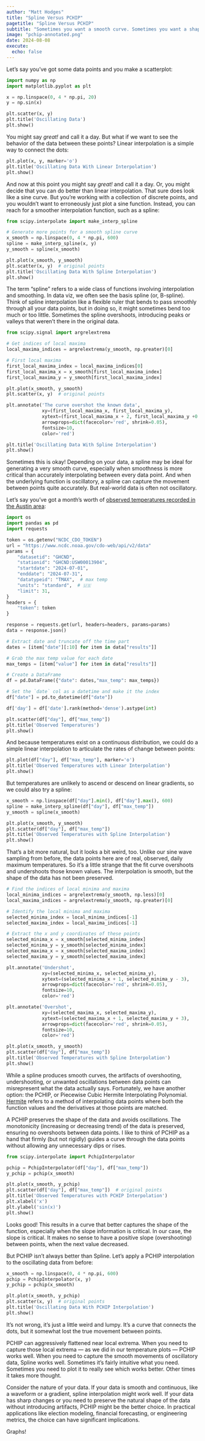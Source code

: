 ```yaml
---
author: "Matt Hodges"
title: "Spline Versus PCHIP"
pagetitle: "Spline Versus PCHIP"
subtitle: "Sometimes you want a smooth curve. Sometimes you want a shape-preserving curve."
image: "pchip-annotated.png"
date: 2024-08-08
execute:
  echo: false
---
```


Let's say you've got some data points and you make a scatterplot:

```python
import numpy as np
import matplotlib.pyplot as plt

x = np.linspace(0, 4 * np.pi, 20)
y = np.sin(x)

plt.scatter(x, y)
plt.title('Oscillating Data')
plt.show()
```

You might say _great!_ and call it a day. But what if we want to see the behavior of the data between these points? Linear interpolation is a simple way to connect the dots:

```python
plt.plot(x, y, marker='o')
plt.title('Oscillating Data With Linear Interpolation')
plt.show()
```

And now at this point you might say _great!_ and call it a day. Or, you might decide that you can do better than linear interpolation. That sure does look like a sine curve. But you're working with a collection of discrete points, and you wouldn't want to erroneously just plot a sine function. Instead, you can reach for a smoother interpolation function, such as a spline:

```python
from scipy.interpolate import make_interp_spline

# Generate more points for a smooth spline curve
x_smooth = np.linspace(0, 4 * np.pi, 600)
spline = make_interp_spline(x, y)
y_smooth = spline(x_smooth)

plt.plot(x_smooth, y_smooth)
plt.scatter(x, y)  # original points
plt.title('Oscillating Data With Spline Interpolation')
plt.show()
```

The term "spline" refers to a wide class of functions involving interpolation and smoothing. In data viz, we often see the basis spline (or, B-spline). Think of spline interpolation like a flexible ruler that bends to pass smoothly through all your data points, but in doing so, it might sometimes bend too much or too little. Sometimes the spline overshoots, introducing peaks or valleys that weren't there in the original data.

```python
from scipy.signal import argrelextrema

# Get indices of local maxima
local_maxima_indices = argrelextrema(y_smooth, np.greater)[0]

# First local maxima
first_local_maxima_index = local_maxima_indices[0]
first_local_maxima_x = x_smooth[first_local_maxima_index]
first_local_maxima_y = y_smooth[first_local_maxima_index]

plt.plot(x_smooth, y_smooth)
plt.scatter(x, y)  # original points

plt.annotate('The curve overshot the known data',
             xy=(first_local_maxima_x, first_local_maxima_y),
             xytext=(first_local_maxima_x + 2, first_local_maxima_y +0.035),
             arrowprops=dict(facecolor='red', shrink=0.05),
             fontsize=10,
             color='red')

plt.title('Oscillating Data With Spline Interpolation')
plt.show()
```

Sometimes this is okay! Depending on your data, a spline may be ideal for generating a very smooth curve, especially when smoothness is more critical than accurately interpolating between every data point. And when the underlying function is oscillatory, a spline can capture the movement between points quite accurately. But real-world data is often not oscillatory.

Let's say you've got a month's worth of [observed temperatures recorded in the Austin area](https://matthodges.com/posts/2024-07-30-austin-hot-or-not/):

```python
import os
import pandas as pd
import requests

token = os.getenv("NCDC_CDO_TOKEN")
url = "https://www.ncdc.noaa.gov/cdo-web/api/v2/data"
params = {
    "datasetid": "GHCND",
    "stationid": "GHCND:USW00013904",
    "startdate": "2024-07-01",
    "enddate": "2024-07-31",
    "datatypeid": "TMAX",  # max temp
    "units": "standard",  # 🇺🇸
    "limit": 31,  
}
headers = {
    "token": token  
}

response = requests.get(url, headers=headers, params=params)
data = response.json()

# Extract date and truncate off the time part
dates = [item["date"][:10] for item in data["results"]]

# Grab the max temp value for each date
max_temps = [item["value"] for item in data["results"]]

# Create a DataFrame
df = pd.DataFrame({"date": dates,"max_temp": max_temps})

# Set the `date` col as a datetime and make it the index
df["date"] = pd.to_datetime(df["date"])

df['day'] = df['date'].rank(method='dense').astype(int)

plt.scatter(df["day"], df["max_temp"])
plt.title('Observed Temperatures')
plt.show()
```

And because temperatures exist on a continuous distribution, we could do a simple linear interpolation to articulate the rates of change between points:

```python
plt.plot(df["day"], df["max_temp"], marker='o')
plt.title('Observed Temperatures with Linear Interpolation')
plt.show()
```

But temperatures are unlikely to ascend or descend on linear gradients, so we could also try a spline:

```python
x_smooth = np.linspace(df["day"].min(), df["day"].max(), 600)
spline = make_interp_spline(df["day"], df["max_temp"])
y_smooth = spline(x_smooth)

plt.plot(x_smooth, y_smooth)
plt.scatter(df["day"], df["max_temp"])
plt.title('Observed Temperatures with Spline Interpolation')
plt.show()
```

That's a bit more natural, but it looks a bit weird, too. Unlike our sine wave sampling from before, the data points here are of real, observed, daily maximum temperatures. So it's a little strange that the fit curve overshoots and undershoots those known values. The interpolation is smooth, but the shape of the data has not been preserved.

```python
# Find the indices of local minima and maxima
local_minima_indices = argrelextrema(y_smooth, np.less)[0]
local_maxima_indices = argrelextrema(y_smooth, np.greater)[0]

# Identify the local minima and maxima
selected_minima_index = local_minima_indices[-1]
selected_maxima_index = local_maxima_indices[-1]

# Extract the x and y coordinates of these points
selected_minima_x = x_smooth[selected_minima_index]
selected_minima_y = y_smooth[selected_minima_index]
selected_maxima_x = x_smooth[selected_maxima_index]
selected_maxima_y = y_smooth[selected_maxima_index]

plt.annotate('Undershot',
             xy=(selected_minima_x, selected_minima_y),
             xytext=(selected_minima_x + 1, selected_minima_y - 3),
             arrowprops=dict(facecolor='red', shrink=0.05),
             fontsize=10,
             color='red')

plt.annotate('Overshot',
             xy=(selected_maxima_x, selected_maxima_y),
             xytext=(selected_maxima_x + 1, selected_maxima_y + 3),
             arrowprops=dict(facecolor='red', shrink=0.05),
             fontsize=10,
             color='red')

plt.plot(x_smooth, y_smooth)
plt.scatter(df["day"], df["max_temp"])
plt.title('Observed Temperatures with Spline Interpolation')
plt.show()
```

While a spline produces smooth curves, the artifacts of overshooting, undershooting, or unwanted oscillations between data points can misrepresent what the data actually says. Fortunately, we have another option: the PCHIP, or Piecewise Cubic Hermite Interpolating Polynomial. [Hermite](https://en.wikipedia.org/wiki/Charles_Hermite) refers to a method of interpolating data points where both the function values and the derivatives at those points are matched.

A PCHIP preserves the shape of the data and avoids oscillations. The monotonicity (increasing or decreasing trend) of the data is preserved, ensuring no overshoots between data points. I like to think of PCHIP as a hand that firmly (but not rigidly) guides a curve through the data points without allowing any unnecessary dips or rises.

```python
from scipy.interpolate import PchipInterpolator

pchip = PchipInterpolator(df["day"], df["max_temp"])
y_pchip = pchip(x_smooth)

plt.plot(x_smooth, y_pchip)
plt.scatter(df["day"], df["max_temp"])  # original points
plt.title('Observed Temperatures with PCHIP Interpolation')
plt.xlabel('x')
plt.ylabel('sin(x)')
plt.show()
```

Looks good! This results in a curve that better captures the shape of the function, especially when the slope information is critical. In our case, the slope is critical. It makes no sense to have a positive slope (overshooting) between points, when the next value decreased.

But PCHIP isn't always better than Spline. Let's apply a PCHIP interpolation to the oscillating data from before:

```python
x_smooth = np.linspace(0, 4 * np.pi, 600)
pchip = PchipInterpolator(x, y)
y_pchip = pchip(x_smooth)

plt.plot(x_smooth, y_pchip)
plt.scatter(x, y)  # original points
plt.title('Oscillating Data With PCHIP Interpolation')
plt.show()
```

It's not wrong, it's just a little weird and lumpy. It's a curve that connects the dots, but it somewhat lost the true movement between points.

PCHIP can aggressively flattened near local extrema. When you need to capture those local extrema — as we did in our temperature plots — PCHIP works well. When you need to capture the smooth movements of oscillatory data, Spline works well. Sometimes it's fairly intuitive what you need. Sometimes you need to plot it to really see which works better. Other times it takes more thought.

Consider the nature of your data. If your data is smooth and continuous, like a waveform or a gradient, spline interpolation might work well. If your data has sharp changes or you need to preserve the natural shape of the data without introducing artifacts, PCHIP might be the better choice. In practical applications like election modeling, financial forecasting, or engineering metrics, the choice can have significant implications.

Graphs!
